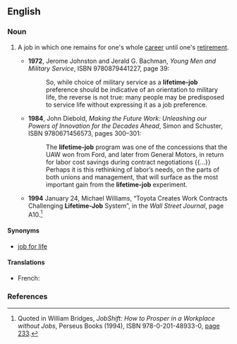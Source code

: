 ==English==

===Noun===
{{en-noun|head=[[lifetime]] [[job]]}}

# {{label|en|US}} A job in which one remains for one's whole [[career]] until one's [[retirement]].
#* '''1972''', Jerome Johnston and Jerald G. Bachman, ''Young Men and Military Service'',<sup >[http://books.google.com/books?id=S2YZAAAAIAAJ ]</sup> ISBN 9780879441227, page 39:
#*: So, while choice of military service as a '''lifetime-job''' preference should be indicative of an orientation to military life, the reverse is not true: many people may be predisposed to service life without expressing it as a job preference.
#* '''1984''', John Diebold, ''Making the Future Work: Unleashing our Powers of Innovation for the Decades Ahead'',<sup >[http://books.google.com/books?id=iVm4AAAAIAAJ ]</sup> Simon and Schuster, ISBN 9780671456573, pages 300–301:
#*: The '''lifetime-job''' program was one of the concessions that the UAW won from Ford, and later from General Motors, in return for labor cost savings during contract negotiations {{...}} Perhaps it is this rethinking of labor’s needs, on the parts of both unions and management, that will surface as the most important gain from the '''lifetime-job''' experiment.
#* '''1994''' January 24, Michael Williams, “Toyota Creates Work Contracts Challenging '''Lifetime-Job''' System”, in the ''Wall Street Journal'', page A10.<ref>Quoted in William Bridges, ''JobShift: How to Prosper in a Workplace without Jobs'', Perseus Books (1994), ISBN 978-0-201-48933-0, [http://books.google.com/books?id=IJN8FRr_RnkC&pg=PA233&dq=lifetime-job page 233].</ref>

====Synonyms====
* {{sense|job for one's whole career}} [[job for life]]

====Translations====
{{trans-top|A job for one's whole career}}
* French: {{t|fr|emploi à vie|m}}
{{trans-mid}}
{{trans-bottom}}

===References===
<references/>